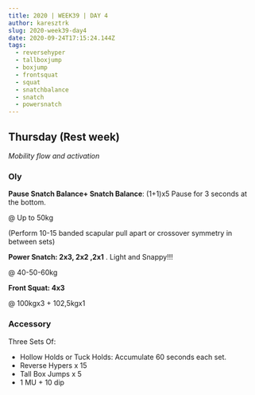 ```yaml
---
title: 2020 | WEEK39 | DAY 4
author: karesztrk
slug: 2020-week39-day4
date: 2020-09-24T17:15:24.144Z
tags:
  - reversehyper
  - tallboxjump
  - boxjump
  - frontsquat
  - squat
  - snatchbalance
  - snatch
  - powersnatch
---
```


## Thursday (Rest week)

_Mobility flow and activation_

### Oly

**Pause Snatch Balance+ Snatch Balance**: (1+1)x5 Pause for 3 seconds at the bottom.

@ Up to 50kg

(Perform 10-15 banded scapular pull apart or crossover symmetry in between sets)

**Power Snatch: 2x3, 2x2 ,2x1** . Light and Snappy!!!

@ 40-50-60kg

**Front Squat: 4x3**

@ 100kgx3 + 102,5kgx1

### Accessory

Three Sets Of:

- Hollow Holds or Tuck Holds: Accumulate 60 seconds each set.
- Reverse Hypers x 15
- Tall Box Jumps x 5
- 1 MU + 10 dip
